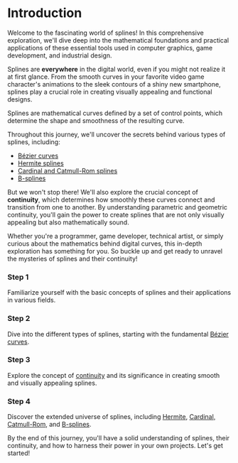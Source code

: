 
# Introduction

Welcome to the fascinating world of splines! In this comprehensive exploration, we'll dive deep into the mathematical foundations and practical applications of these essential tools used in computer graphics, game development, and industrial design.

Splines are **everywhere** in the digital world, even if you might not realize it at first glance. From the smooth curves in your favorite video game character's animations to the sleek contours of a shiny new smartphone, splines play a crucial role in creating visually appealing and functional designs.

<Callout type="info">
Splines are mathematical curves defined by a set of control points, which determine the shape and smoothness of the resulting curve.
</Callout>

Throughout this journey, we'll uncover the secrets behind various types of splines, including:

- [Bézier curves](/bezier-curves)
- [Hermite splines](/extended-spline-universe/hermite-splines)
- [Cardinal and Catmull-Rom splines](/extended-spline-universe/cardinal-catmull-rom-splines)
- [B-splines](/extended-spline-universe/b-splines)

But we won't stop there! We'll also explore the crucial concept of **continuity**, which determines how smoothly these curves connect and transition from one to another. By understanding parametric and geometric continuity, you'll gain the power to create splines that are not only visually appealing but also mathematically sound.

Whether you're a programmer, game developer, technical artist, or simply curious about the mathematics behind digital curves, this in-depth exploration has something for you. So buckle up and get ready to unravel the mysteries of splines and their continuity!

<Steps>

### Step 1
Familiarize yourself with the basic concepts of splines and their applications in various fields.

### Step 2 
Dive into the different types of splines, starting with the fundamental [Bézier curves](/bezier-curves).

### Step 3
Explore the concept of [continuity](/continuity) and its significance in creating smooth and visually appealing splines.

### Step 4
Discover the extended universe of splines, including [Hermite](/extended-spline-universe/hermite-splines), [Cardinal, Catmull-Rom](/extended-spline-universe/cardinal-catmull-rom-splines), and [B-splines](/extended-spline-universe/b-splines).

</Steps>

By the end of this journey, you'll have a solid understanding of splines, their continuity, and how to harness their power in your own projects. Let's get started!